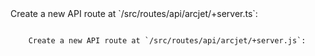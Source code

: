 
<Tabs>
  <TabItem label="TS">
    Create a new API route at `/src/routes/api/arcjet/+server.ts`:
    <Code code={Step3TS} lang="ts" title="/src/routes/api/arcjet/+server.ts" />
  </TabItem>
  <TabItem label="JS">
    Create a new API route at `/src/routes/api/arcjet/+server.js`:
    <Code code={Step3JS} lang="js" title="/src/routes/api/arcjet/+server.js" />
  </TabItem>
</Tabs>
